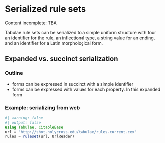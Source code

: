 # Serialized rule sets


::: {.callout-caution}
Content incomplete: TBA
:::


Tabulae rule sets can be serialized to a simple uniform structure with four an identifier for the rule, an inflectional type, a string value for an ending, and an identifier for a Latin morphological form.

## Expanded vs. succinct serialization


### Outline

- forms can be expressed in succinct with a simple identifier
- forms can be expressed with values for each property. In this expanded form 


### Example: serializing from web

```julia
#| warning: false
#| output: false
using Tabulae, CitableBase
url = "http://shot.holycross.edu/tabulae/rules-current.cex"
rules = ruleset(url, UrlReader)
```
